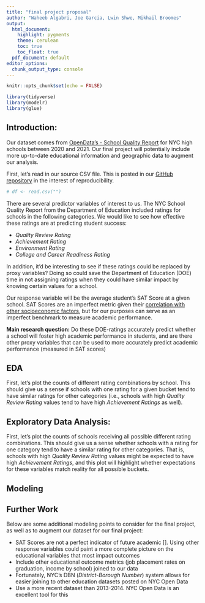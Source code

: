 ```yaml
---
title: "final project proposal"
author: "Waheeb Algabri, Joe Garcia, Lwin Shwe, Mikhail Broomes"
output:
  html_document:
    highlight: pygments
    theme: cerulean
    toc: true
    toc_float: true
  pdf_document: default
editor_options: 
  chunk_output_type: console
---
```


```r
knitr::opts_chunk$set(echo = FALSE)
```


```r
library(tidyverse)
library(modelr)
library(glue)
```


## Introduction:

Our dataset comes from [OpenData's - School Quality Report](https://data.cityofnewyork.us/Education/2020-2021-School-Quality-Reports-High-School/26je-vkp6/about_data) for NYC high schools between 2020 and 2021. Our final project will potentially include more up-to-date educational information and geographic data to augment our analysis.

First, let's read in our source CSV file. This is posted in our [GitHub repository]() in the interest of reproducibility.

```r
# df <- read.csv("")
```

There are several predictor variables of interest to us. The NYC School Quality Report from the Department of Education included ratings for schools in the following categories. We would like to see how effective these ratings are at predicting student success:

- *Quality Review Rating*
- *Achievement Rating*
- *Environment Rating*
- *College and Career Readiness Rating*


In addition, it'd be interesting to see if these ratings could be replaced by proxy variables? Doing so could save the Department of Education (DOE) time in not assigning ratings when they could have similar impact by knowing certain values for a school.

Our response variable will be the average student's SAT Score at a given school. SAT Scores are an imperfect metric given their [correlation with other socioeconomic factors](https://www.manhattanreview.com/sat-predictor-college-success/), but for our purposes can serve as an imperfect benchmark to measure academic performance.

**Main research question:** Do these DOE-ratings accurately predict whether a school will foster high academic performance in students, and are there other proxy variables that can be used to more accurately predict academic performance (measured in SAT scores)



## EDA

First, let's plot the counts of different rating combinations by school. This should give us a sense if schools with one rating for a given bucket tend to have similar ratings for other categories (i.e., schools with high *Quality Review Rating* values tend to have high *Achievement Ratings* as well).


## Exploratory Data Analysis:

First, let's plot the counts of schools receiving all possible different rating combinations. This should give us a sense whether schools with a rating for one category tend to have a similar rating for other categories. That is, schools with high *Quality Review Rating* values might be expected to have high *Achievement Ratings*, and this plot will highlight whether expectations for these variables match reality for all possible buckets. 


## Modeling



## Further Work
Below are some additional modeling points to consider for the final project, as well as to augment our dataset for our final project:

- SAT Scores are not a perfect indicator of future academic [<Citation here>]. Using other response variables could paint a more complete picture on the educational variables that most impact outcomes
- Include other educational outcome metrics (job placement rates on graduation, income by school) joined to our data
- Fortunately, NYC's DBN (*District-Borough Number*) system allows for easier joining to other education datasets posted on NYC Open Data
- Use a more recent dataset than 2013-2014. NYC Open Data is an excellent tool for this








